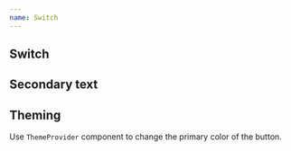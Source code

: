 ```yaml
---
name: Switch
---
```



## Switch

<Playground>
  <Flex space="xl" flow="row" css={{ py: '$8', bc: '$surfaceStill' }}>
    <Switch label="Default" />
    <Switch label="Disabled" disabled />
    <Switch label="Checked disabled" disabled defaultChecked />
  </Flex>
</Playground>

## Secondary text

<Playground>
  <Flex space="xl" css={{ py: '$8', bc: '$surfaceStill' }}>
    <Switch label="Format on save" secondaryLabel="(required)" />
  </Flex>
</Playground>

## Theming

Use `ThemeProvider` component to change the primary color of the button.

<Playground>
  <Flex space="xl" css={{ py: '$8', bc: '$surfaceStill' }}>
    <Flex flow="row" space="md" css={{ px: '$10' }}>
      <ThemeProvider theme="rose">
        <Switch label="Format on save" />
        <Switch label="Format on save (disabled)" disabled />
      </ThemeProvider>
    </Flex>
    <Flex flow="row" space="md" css={{ px: '$10' }}>
      <ThemeProvider theme="green">
        <Switch label="Format on save" />
        <Switch label="Format on save (disabled)" disabled />
      </ThemeProvider>
    </Flex>
  </Flex>
</Playground>
